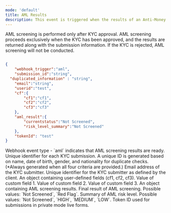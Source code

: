 ```yaml
---
mode: 'default'
title: AML Results
description: This event is triggered when the results of an Anti-Money Laundering (AML) screening are confirmed. AML screening is a critical component of the KYC process, assessing potential risks of financial crimes. This webhook enables you to receive AML screening results in real-time and take immediate action as needed.
---
```


<Note>AML screening is performed only after KYC approval. AML screening proceeds exclusively when the KYC has been approved, and the results are returned along with the submission information. If the KYC is rejected, AML screening will not be conducted.</Note>


```json aml-result-webhook-sample.json

{
	"webhook_trigger":"aml",
	"submission_id":"string",
  "duplicated_information" : "string",
	"email":"string",
	"userid":"test",
	"cf":{
		"cf1":"cf1",
		"cf2":"cf2",
		"cf3":"cf3"
	},
	"aml_result":{
		"currentstatus":"Not Screened",
		"risk_level_summary":"Not Screened"
	},
	"tokenId": "test"
}
```
<ResponseField name="webhook_trigger" type="string">
  Webhook event type - `aml` indicates that AML screening results are ready.
</ResponseField>

<ResponseField name="submission_id" type="string">
  Unique identifier for each KYC submission.
</ResponseField>

<ResponseField name="duplicated_information" type="string" >
  A unique ID is generated based on name, date of birth, gender, and nationality for duplicate checks. (*Always generated when all four criteria are provided.)
</ResponseField>

<ResponseField name="email" type="string">
  Email address of the KYC submitter.
</ResponseField>

<ResponseField name="userid" type="string">
  Unique identifier for the KYC submitter as defined by the client.
</ResponseField>

<ResponseField name="cf" type="object">
  An object containing user-defined fields (cf1, cf2, cf3).
  <Expandable title="properties">
    <ResponseField name="cf1" type="string">
      Value of custom field 1.
    </ResponseField>
    <ResponseField name="cf2" type="string">
      Value of custom field 2.
    </ResponseField>
    <ResponseField name="cf3" type="string">
      Value of custom field 3.
    </ResponseField>
  </Expandable>
</ResponseField>

<ResponseField name="aml_result" type="object">
  An object containing AML screening results.
  <Expandable title="properties">
    <ResponseField name="currentstatus" type="string">
      Final result of AML screening. Possible values: `Not Screened`, `Red Flag`.
    </ResponseField>
    <ResponseField name="risk_level_summary" type="string">
      Summary of AML risk level. Possible values: `Not Screened`, `HIGH`, `MEDIUM`, `LOW`.
    </ResponseField>
  </Expandable>
</ResponseField>

<ResponseField name="tokenId" type="string">
  Token ID used for submissions in private mode live forms.
</ResponseField>
